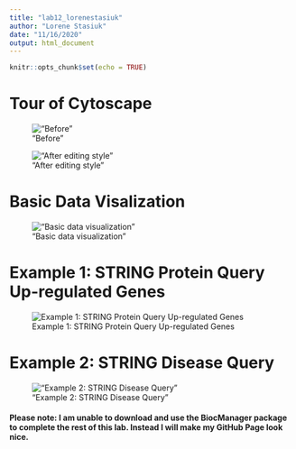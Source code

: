 ```yaml
---
title: "lab12_lorenestasiuk"
author: "Lorene Stasiuk"
date: "11/16/2020"
output: html_document
---
```


```r
knitr::opts_chunk$set(echo = TRUE)
```

# Tour of Cytoscape

!["Before"](images/lab12-0.jpg)



!["After editing style"](images/lab12-1.jpg)

# Basic Data Visalization 
!["Basic data visualization"](images/network.jpg)

# Example 1: STRING Protein Query Up-regulated Genes

![Example 1: STRING Protein Query Up-regulated Genes](images/string 1.png)

# Example 2: STRING Disease Query
!["Example 2: STRING Disease Query"](images/String Network - ovarian cancer.png)

#### Please note: I am unable to download and use the BiocManager package to complete the rest of this lab. Instead I will make my GitHub Page look nice.